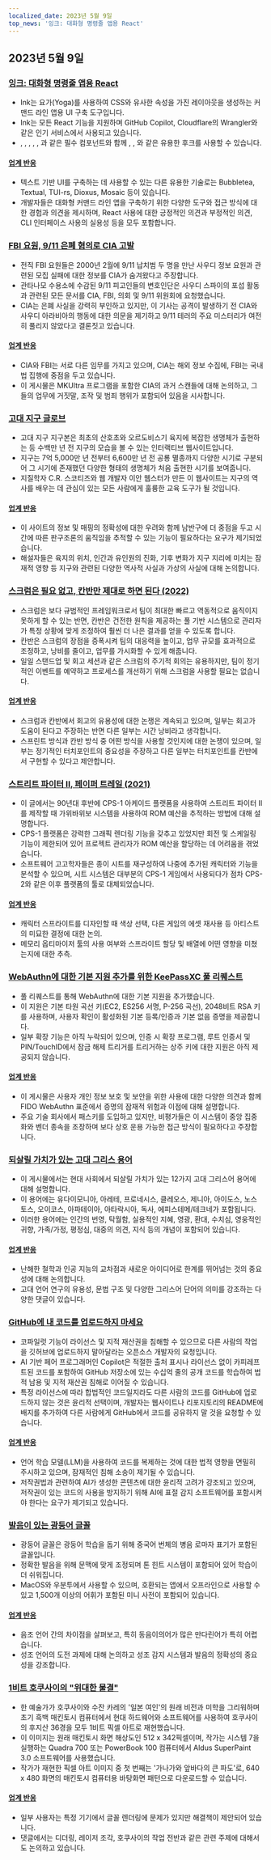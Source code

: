 ```yaml
---
localized_date: 2023년 5월 9일
top_news: '잉크: 대화형 명령줄 앱용 React'
---
```




<CallToAction />

<Steps>

## 2023년 5월 9일

### [잉크: 대화형 명령줄 앱용 React](https://github.com/vadimdemedes/ink)

- Ink는 요가(Yoga)를 사용하여 CSS와 유사한 속성을 가진 레이아웃을 생성하는 커맨드 라인 앱용 UI 구축 도구입니다.
- Ink는 모든 React 기능을 지원하며 GitHub Copilot, Cloudflare의 Wrangler와 같은 인기 서비스에서 사용되고 있습니다.
- <Box>, <Text>, <Newline>, <Spacer>, <Static>, <Transform>과 같은 필수 컴포넌트와 함께 <useInput>, <useStdin>, <useFocus>와 같은 유용한 후크를 사용할 수 있습니다.

#### [업계 반응](http://news.ycombinator.com/item?id=35863837)

- 텍스트 기반 UI를 구축하는 데 사용할 수 있는 다른 유용한 기술로는 Bubbletea, Textual, TUI-rs, Dioxus, Mosaic 등이 있습니다.
- 개발자들은 대화형 커맨드 라인 앱을 구축하기 위한 다양한 도구와 접근 방식에 대한 경험과 의견을 제시하며, React 사용에 대한 긍정적인 의견과 부정적인 의견, CLI 인터페이스 사용의 실용성 등을 모두 포함합니다.

### [FBI 요원, 9/11 은폐 혐의로 CIA 고발](https://www.spytalk.co/p/exclusive-fbi-agents-accuse-cia-of)

- 전직 FBI 요원들은 2000년 2월에 9/11 납치범 두 명을 만난 사우디 정보 요원과 관련된 모집 실패에 대한 정보를 CIA가 숨겨왔다고 주장합니다.
- 관타나모 수용소에 수감된 9/11 피고인들의 변호인단은 사우디 스파이의 포섭 활동과 관련된 모든 문서를 CIA, FBI, 의회 및 9/11 위원회에 요청했습니다.
- CIA는 은폐 사실을 강력히 부인하고 있지만, 이 기사는 공격이 발생하기 전 CIA와 사우디 아라비아의 행동에 대한 의문을 제기하고 9/11 테러의 주요 미스터리가 여전히 풀리지 않았다고 결론짓고 있습니다.

#### [업계 반응](http://news.ycombinator.com/item?id=35862656)

- CIA와 FBI는 서로 다른 임무를 가지고 있으며, CIA는 해외 정보 수집에, FBI는 국내 법 집행에 중점을 두고 있습니다.
- 이 게시물은 MKUltra 프로그램을 포함한 CIA의 과거 스캔들에 대해 논의하고, 그들의 업무에 거짓말, 조작 및 범죄 행위가 포함되어 있음을 시사합니다.

### [고대 지구 글로브](https://dinosaurpictures.org/ancient-earth/#470)

- 고대 지구 지구본은 최초의 산호초와 오르도비스기 육지에 복잡한 생명체가 출현하는 등 수백만 년 전 지구의 모습을 볼 수 있는 인터랙티브 웹사이트입니다.
- 지구는 7억 5,000만 년 전부터 6,600만 년 전 공룡 멸종까지 다양한 시기로 구분되어 그 시기에 존재했던 다양한 형태의 생명체가 처음 출현한 시기를 보여줍니다.
- 지질학자 C.R. 스코티즈와 웹 개발자 이안 웹스터가 만든 이 웹사이트는 지구의 역사를 배우는 데 관심이 있는 모든 사람에게 훌륭한 교육 도구가 될 것입니다.

#### [업계 반응](http://news.ycombinator.com/item?id=35856820)

- 이 사이트의 정보 및 매핑의 정확성에 대한 우려와 함께 남반구에 더 중점을 두고 시간에 따른 판구조론의 움직임을 추적할 수 있는 기능이 필요하다는 요구가 제기되었습니다.
- 해설자들은 육지의 위치, 인간과 유인원의 진화, 기후 변화가 지구 지리에 미치는 잠재적 영향 등 지구와 관련된 다양한 역사적 사실과 가상의 사실에 대해 논의합니다.

### [스크럼은 필요 없고, 칸반만 제대로 하면 된다 (2022)](https://lucasfcosta.com/2022/10/02/scrum-versus-kanban.html)

- 스크럼은 보다 규범적인 프레임워크로서 팀이 최대한 빠르고 역동적으로 움직이지 못하게 할 수 있는 반면, 칸반은 건전한 원칙을 제공하는 풀 기반 시스템으로 관리자가 특정 상황에 맞게 조정하여 훨씬 더 나은 결과를 얻을 수 있도록 합니다.
- 칸반은 스크럼의 장점을 증폭시켜 팀의 대응력을 높이고, 업무 규모를 효과적으로 조정하고, 낭비를 줄이고, 업무를 가시화할 수 있게 해줍니다.
- 일일 스탠드업 및 회고 세션과 같은 스크럼의 주기적 회의는 유용하지만, 팀이 정기적인 이벤트를 예약하고 프로세스를 개선하기 위해 스크럼을 사용할 필요는 없습니다.

#### [업계 반응](http://news.ycombinator.com/item?id=35857463)

- 스크럼과 칸반에서 회고의 유용성에 대한 논쟁은 계속되고 있으며, 일부는 회고가 도움이 된다고 주장하는 반면 다른 일부는 시간 낭비라고 생각합니다.
- 스프린트 방식과 칸반 방식 중 어떤 방식을 사용할 것인지에 대한 논쟁이 있으며, 일부는 정기적인 터치포인트의 중요성을 주장하고 다른 일부는 터치포인트를 칸반에서 구현할 수 있다고 제안합니다.

### [스트리트 파이터 II, 페이퍼 트레일 (2021)](https://fabiensanglard.net/sf2_sheets/index.html)

- 이 글에서는 90년대 후반에 CPS-1 아케이드 플랫폼을 사용하여 스트리트 파이터 II를 제작할 때 가위바위보 시스템을 사용하여 ROM 예산을 추적하는 방법에 대해 설명합니다.
- CPS-1 플랫폼은 강력한 그래픽 렌더링 기능을 갖추고 있었지만 회전 및 스케일링 기능이 제한되어 있어 프로젝트 관리자가 ROM 예산을 할당하는 데 어려움을 겪었습니다.
- 소프트웨어 고고학자들은 종이 시트를 재구성하여 나중에 추가된 캐릭터와 기능을 분석할 수 있으며, 시트 시스템은 대부분의 CPS-1 게임에서 사용되다가 점차 CPS-2와 같은 이후 플랫폼의 툴로 대체되었습니다.

#### [업계 반응](http://news.ycombinator.com/item?id=35859338)

- 캐릭터 스프라이트를 디자인할 때 색상 선택, 다른 게임의 에셋 재사용 등 아티스트의 미묘한 결정에 대한 논의.
- 메모리 옵티마이저 툴의 사용 여부와 스프라이트 할당 및 배열에 어떤 영향을 미쳤는지에 대한 추측.

### [WebAuthn에 대한 기본 지원 추가를 위한 KeePassXC 풀 리퀘스트](https://github.com/keepassxreboot/keepassxc/pull/8825)

- 풀 리퀘스트를 통해 WebAuthn에 대한 기본 지원을 추가했습니다.
- 이 지원은 기본 타원 곡선 키(EC2, ES256 서명, P-256 곡선), 2048비트 RSA 키를 사용하며, 사용자 확인이 활성화된 기본 등록/인증과 기본 없음 증명을 제공합니다.
- 일부 확장 기능은 아직 누락되어 있으며, 인증 시 확장 프로그램, 루트 인증서 및 PIN/TouchID에서 잠금 해제 트리거를 트리거하는 상주 키에 대한 지원은 아직 제공되지 않습니다.

#### [업계 반응](http://news.ycombinator.com/item?id=35859877)

- 이 게시물은 사용자 개인 정보 보호 및 보안을 위한 사용에 대한 다양한 의견과 함께 FIDO WebAuthn 표준에서 증명의 잠재적 위험과 이점에 대해 설명합니다.
- 주요 기술 회사에서 패스키를 도입하고 있지만, 비평가들은 이 시스템이 중앙 집중화와 벤더 종속을 조장하며 보다 상호 운용 가능한 접근 방식이 필요하다고 주장합니다.

### [되살릴 가치가 있는 고대 그리스 용어](https://classicalwisdom.substack.com/p/12-ancient-greek-terms-that-should)

- 이 게시물에서는 현대 사회에서 되살릴 가치가 있는 12가지 고대 그리스어 용어에 대해 설명합니다.
- 이 용어에는 유다이모니아, 아레테, 프로네시스, 클레오스, 제니아, 아이도스, 노스토스, 오이코스, 아파테이아, 아타락시아, 독사, 에피스테메/테크네가 포함됩니다.
- 이러한 용어에는 인간의 번영, 탁월함, 실용적인 지혜, 영광, 환대, 수치심, 영웅적인 귀향, 가족/가정, 평정심, 대중의 의견, 지식 등의 개념이 포함되어 있습니다.

#### [업계 반응](http://news.ycombinator.com/item?id=35867935)

- 난해한 철학과 인공 지능의 교차점과 새로운 아이디어로 한계를 뛰어넘는 것의 중요성에 대해 논의합니다.
- 고대 언어 연구의 유용성, 문법 구조 및 다양한 그리스어 단어의 의미를 강조하는 다양한 댓글이 있습니다.

### [GitHub에 내 코드를 업로드하지 마세요](https://nogithub.codeberg.page/)

- 코파일럿 기능이 라이선스 및 지적 재산권을 침해할 수 있으므로 다른 사람의 작업을 깃허브에 업로드하지 말아달라는 오픈소스 개발자의 요청입니다.
- AI 기반 페어 프로그래머인 Copilot은 적절한 출처 표시나 라이선스 없이 카피레프트된 코드를 포함하여 GitHub 저장소에 있는 수십억 줄의 공개 코드를 학습하여 법적 남용 및 지적 재산권 침해로 이어질 수 있습니다.
- 특정 라이선스에 따라 합법적인 코드일지라도 다른 사람의 코드를 GitHub에 업로드하지 않는 것은 윤리적 선택이며, 개발자는 웹사이트나 리포지토리의 README에 배지를 추가하여 다른 사람에게 GitHub에서 코드를 공유하지 말 것을 요청할 수 있습니다.

#### [업계 반응](http://news.ycombinator.com/item?id=35859142)

- 언어 학습 모델(LLM)을 사용하여 코드를 복제하는 것에 대한 법적 영향을 면밀히 주시하고 있으며, 잠재적인 침해 소송이 제기될 수 있습니다.
- 저작권법과 관련하여 AI가 생성한 콘텐츠에 대한 윤리적 고려가 강조되고 있으며, 저작권이 있는 코드의 사용을 방지하기 위해 AI에 표절 감지 소프트웨어를 포함시켜야 한다는 요구가 제기되고 있습니다.

### [발음이 있는 광둥어 글꼴](https://visual-fonts.com/)

- 광둥어 글꼴은 광둥어 학습을 돕기 위해 중국어 번체의 병음 로마자 표기가 포함된 글꼴입니다.
- 정확한 발음을 위해 문맥에 맞게 조정되며 톤 힌트 시스템이 포함되어 있어 학습이 더 쉬워집니다.
- MacOS와 우분투에서 사용할 수 있으며, 호환되는 앱에서 오프라인으로 사용할 수 있고 1,500개 이상의 어휘가 포함된 미니 사전이 포함되어 있습니다.

#### [업계 반응](http://news.ycombinator.com/item?id=35867275)

- 음조 언어 간의 차이점을 살펴보고, 특히 동음이의어가 많은 만다린어가 특히 어렵습니다.
- 성조 언어의 도전 과제에 대해 논의하고 성조 감지 시스템과 발음의 정확성의 중요성을 강조합니다.

### [1비트 호쿠사이의 "위대한 물결"](https://www.hypertalking.com/2023/05/08/1-bit-pixel-art-of-hokusais-the-great-wave-off-kanagawa/)

- 한 예술가가 호쿠사이와 수잔 카레의 '일본 여인'의 원래 비전과 미학을 그리워하며 초기 흑백 매킨토시 컴퓨터에서 현대 하드웨어와 소프트웨어를 사용하여 호쿠사이의 후지산 36경을 모두 1비트 픽셀 아트로 재현했습니다.
- 이 이미지는 원래 매킨토시 화면 해상도인 512 x 342픽셀이며, 작가는 시스템 7을 실행하는 Quadra 700 또는 PowerBook 100 컴퓨터에서 Aldus SuperPaint 3.0 소프트웨어를 사용했습니다.
- 작가가 재현한 픽셀 아트 이미지 중 첫 번째는 '가나가와 앞바다의 큰 파도'로, 640 x 480 화면의 매킨토시 컴퓨터용 바탕화면 패턴으로 다운로드할 수 있습니다.

#### [업계 반응](http://news.ycombinator.com/item?id=35866283)

- 일부 사용자는 특정 기기에서 글꼴 렌더링에 문제가 있지만 해결책이 제안되어 있습니다.
- 댓글에서는 디더링, 레이저 조각, 호쿠사이의 작업 전반과 같은 관련 주제에 대해서도 논의하고 있습니다.

</Steps>
